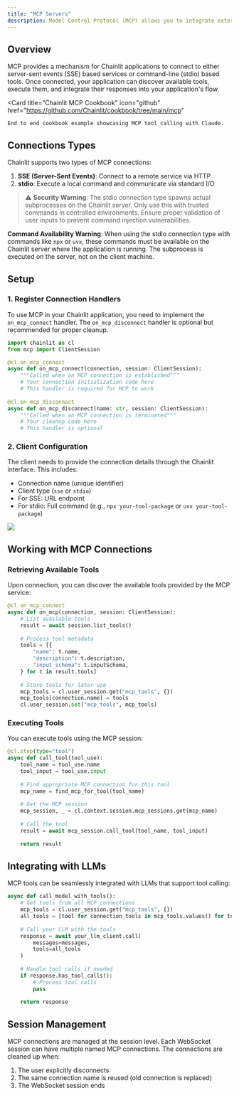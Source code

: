 ```yaml
---
title: "MCP Servers"
description: Model Control Protocol (MCP) allows you to integrate external tool providers with your Chainlit application. This enables your AI models to use tools through standardized interfaces.
---
```


## Overview

MCP provides a mechanism for Chainlit applications to connect to either server-sent events (SSE) based services or command-line (stdio) based tools. Once connected, your application can discover available tools, execute them, and integrate their responses into your application's flow.

 <Card
    title="Chainlit MCP Cookbook"
    icon="github"
    href="https://github.com/Chainlit/cookbook/tree/main/mcp"
  >
    End to end cookbook example showcasing MCP tool calling with Claude.
  </Card>

## Connections Types

Chainlit supports two types of MCP connections:

1. **SSE (Server-Sent Events)**: Connect to a remote service via HTTP
2. **stdio**: Execute a local command and communicate via standard I/O

> ⚠️ **Security Warning**: The stdio connection type spawns actual subprocesses on the Chainlit server. Only use this with trusted commands in controlled environments. Ensure proper validation of user inputs to prevent command injection vulnerabilities.

<Note>**Command Availability Warning**: When using the stdio connection type with commands like `npx` or `uvx`, these commands must be available on the Chainlit server where the application is running. The subprocess is executed on the server, not on the client machine.</Note>

## Setup

### 1. Register Connection Handlers

To use MCP in your Chainlit application, you need to implement the `on_mcp_connect` handler. The `on_mcp_disconnect` handler is optional but recommended for proper cleanup.

```python
import chainlit as cl
from mcp import ClientSession

@cl.on_mcp_connect
async def on_mcp_connect(connection, session: ClientSession):
    """Called when an MCP connection is established"""
    # Your connection initialization code here
    # This handler is required for MCP to work
    
@cl.on_mcp_disconnect
async def on_mcp_disconnect(name: str, session: ClientSession):
    """Called when an MCP connection is terminated"""
    # Your cleanup code here
    # This handler is optional
```

### 2. Client Configuration

The client needs to provide the connection details through the Chainlit interface. This includes:

- Connection name (unique identifier)
- Client type (`sse` or `stdio`)
- For SSE: URL endpoint
- For stdio: Full command (e.g., `npx your-tool-package` or `uvx your-tool-package`)

<Frame caption="Adding an MCP">
  <img src="/images/add-mcp.png" />
</Frame>

## Working with MCP Connections

### Retrieving Available Tools

Upon connection, you can discover the available tools provided by the MCP service:

```python
@cl.on_mcp_connect
async def on_mcp(connection, session: ClientSession):
    # List available tools
    result = await session.list_tools()
    
    # Process tool metadata
    tools = [{
        "name": t.name,
        "description": t.description,
        "input_schema": t.inputSchema,
    } for t in result.tools]
    
    # Store tools for later use
    mcp_tools = cl.user_session.get("mcp_tools", {})
    mcp_tools[connection.name] = tools
    cl.user_session.set("mcp_tools", mcp_tools)
```

### Executing Tools

You can execute tools using the MCP session:

```python
@cl.step(type="tool") 
async def call_tool(tool_use):
    tool_name = tool_use.name
    tool_input = tool_use.input
    
    # Find appropriate MCP connection for this tool
    mcp_name = find_mcp_for_tool(tool_name)
    
    # Get the MCP session
    mcp_session, _ = cl.context.session.mcp_sessions.get(mcp_name)
    
    # Call the tool
    result = await mcp_session.call_tool(tool_name, tool_input)
    
    return result
```

## Integrating with LLMs

MCP tools can be seamlessly integrated with LLMs that support tool calling:

```python
async def call_model_with_tools():
    # Get tools from all MCP connections
    mcp_tools = cl.user_session.get("mcp_tools", {})
    all_tools = [tool for connection_tools in mcp_tools.values() for tool in connection_tools]
    
    # Call your LLM with the tools
    response = await your_llm_client.call(
        messages=messages,
        tools=all_tools
    )
    
    # Handle tool calls if needed
    if response.has_tool_calls():
        # Process tool calls
        pass
        
    return response
```

## Session Management

MCP connections are managed at the session level. Each WebSocket session can have multiple named MCP connections. The connections are cleaned up when:

1. The user explicitly disconnects
2. The same connection name is reused (old connection is replaced)
3. The WebSocket session ends